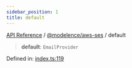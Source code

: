 ```yaml
---
sidebar_position: 1
title: default
---
```


[API Reference](/api-reference/@modelence/aws-ses/variables/../../../index) / [@modelence/aws-ses](/api-reference/@modelence/aws-ses/variables/../index) / default

> **default**: `EmailProvider`

Defined in: [index.ts:119](https://github.com/modelence/modelence/blob/7a30ecd22bee851ae2925fe6ba92db76a4d9e1d2/packages/aws-ses/src/index.ts#L119)
